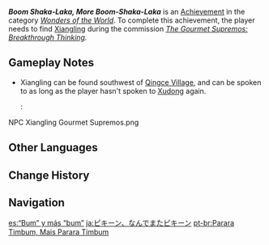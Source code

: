 {{Achievement Infobox
|id           = 84531
|order id     = 4055
|category     = Wonders of the World
|description  = Consult [[Xiangling]] regarding special cooking methods
|requirements = Find Xiangling during ''[[The Gourmet Supremos: Breakthrough Thinking]].''
|primogems    = 5
|tracking     = 
|hidden       = 1
|type         = Commission
|quest        = The Gourmet Supremos
}}
'''''Boom Shaka-Laka, More Boom-Shaka-Laka''''' is an [[Achievement]] in the category ''[[Wonders of the World]]''. To complete this achievement, the player needs to find [[Xiangling]] during the commission ''[[The Gourmet Supremos: Breakthrough Thinking]].''

==Gameplay Notes==
* Xiangling can be found southwest of [[Qingce Village]], and can be spoken to as long as the player hasn't spoken to [[Xudong]] again.
*:<gallery>
NPC Xiangling Gourmet Supremos.png
</gallery>
<!--
==Trivia==

==Video Guides==
{{EVT
|video1   = 
|caption1 = 
}}
-->
==Other Languages==
{{Other Languages
|en      = Boom Shaka-Laka, More Boom-Shaka-Laka
|zhs     = 噼咔，为什么又是噼咔
|zhs_rm  = Pī-kā, Wèishénme Yòu Shì Pī-kā
|zht     = 噼咔，為什麼又是噼咔
|zht_rm  = Pī-kā, Wèishénme Yòu Shì Pī-kā
|zh_tl   = ''Pi-ka'', Why is it ''pi-ka'' Again?
|ja      = ピキーン、なんでまたピキーン
|ja_rm   = Pikiin, Nande Mata Pikiin
|ja_tl   = ''Pikiin'', Why ''Pikiin'' Again?
|ko      = 삐카? 왜 또 삐카야
|ko_tl   = "Ppika"? Why "Ppika" Again
|es      = “Bum” y más “bum”
|es_tl   = "Boom" and More "Boom"
|fr      = Du peps, encore ?
|fr_tl   = Some Oomph, Again?
|ru      = Опять бум шака-лака
|ru_tl   = Boom Shaka-Laka Again
|th      = เปรี๊ยะ! ทำไมยังเปรี๊ยะอีกล่ะ!
|th_rm   = Pria! Thammai yang pria ik la!
|th_tl   = ''Pria''! Why ''pria'' again la!
|vi      = Pika, sao lại là Pika nữa vậy?
|vi_tl   = 
|de      = Pfiff, wieso schon wieder Pfiff
|de_tl   = Flair, Why Flair Again
|id      = Boom Shaka-Laka, Lebih Boom Shaka-Laka Lagi
|id_tl   = Boom Shaka-Laka, More Boom Shaka-Laka Again
|pt      = Parara Timbum, Mais Parara Timbum
|pt_tl   = 
|tr      = Biraz Küt Pat Çat Ekelim
|tr_tl   = Let's Add Some Pow, Pop, Crack
|it      = Badabim-badabum, più badabim-badabum
|it_tl   = 
}}

==Change History==
{{Change History|2.0}}
<!--
==References==
{{Reflist}}
-->
==Navigation==
{{Achievement Navbox|Wonders of the World|Commission}}

[[es:“Bum” y más “bum”]]
[[ja:ピキーン、なんでまたピキーン]]
[[pt-br:Parara Timbum, Mais Parara Timbum]]